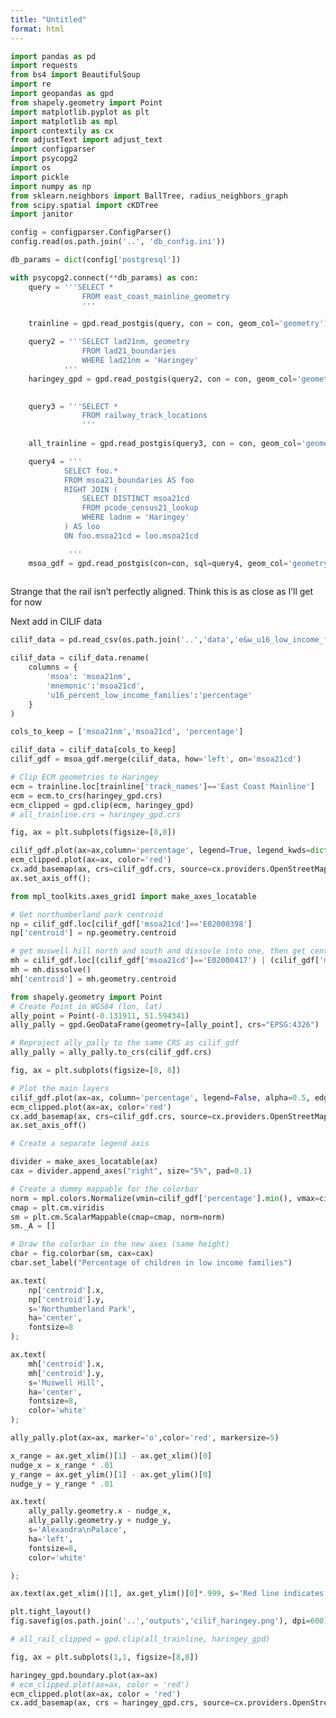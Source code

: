 ```yaml
---
title: "Untitled"
format: html
---
```


```python
import pandas as pd
import requests
from bs4 import BeautifulSoup
import re
import geopandas as gpd
from shapely.geometry import Point
import matplotlib.pyplot as plt
import matplotlib as mpl
import contextily as cx
from adjustText import adjust_text
import configparser
import psycopg2
import os
import pickle
import numpy as np
from sklearn.neighbors import BallTree, radius_neighbors_graph
from scipy.spatial import cKDTree
import janitor

config = configparser.ConfigParser()
config.read(os.path.join('..', 'db_config.ini'))

db_params = dict(config['postgresql'])
```


```python
with psycopg2.connect(**db_params) as con:
    query = '''SELECT *
                FROM east_coast_mainline_geometry
                '''

    trainline = gpd.read_postgis(query, con = con, geom_col='geometry')

    query2 = '''SELECT lad21nm, geometry 
                FROM lad21_boundaries 
                WHERE lad21nm = 'Haringey'
            '''
    haringey_gpd = gpd.read_postgis(query2, con = con, geom_col='geometry')

    
    query3 = '''SELECT *
                FROM railway_track_locations
                '''
            
    all_trainline = gpd.read_postgis(query3, con = con, geom_col='geometry')

    query4 = '''
            SELECT foo.* 
            FROM msoa21_boundaries AS foo
            RIGHT JOIN (
                SELECT DISTINCT msoa21cd
                FROM pcode_census21_lookup 
                WHERE ladnm = 'Haringey'
            ) AS loo
            ON foo.msoa21cd = loo.msoa21cd

             '''
    msoa_gdf = gpd.read_postgis(con=con, sql=query4, geom_col='geometry')
                
```


Strange that the rail isn't perfectly aligned. Think this is as close as I'll get for now

Next add in CILIF data

```python
cilif_data = pd.read_csv(os.path.join('..','data','e&w_u16_low_income_families_msoa_2022-23.csv'))

cilif_data = cilif_data.rename(
    columns = {
        'msoa': 'msoa21nm',
        'mnemonic':'msoa21cd',
        'u16_percent_low_income_families':'percentage'
    }
)

cols_to_keep = ['msoa21nm','msoa21cd', 'percentage']

cilif_data = cilif_data[cols_to_keep]
cilif_gdf = msoa_gdf.merge(cilif_data, how='left', on='msoa21cd')

# Clip ECM geometries to Haringey
ecm = trainline.loc[trainline['track_names']=='East Coast Mainline']
ecm = ecm.to_crs(haringey_gpd.crs)
ecm_clipped = gpd.clip(ecm, haringey_gpd)
# all_trainline.crs = haringey_gpd.crs

```

```python
fig, ax = plt.subplots(figsize=[8,8])

cilif_gdf.plot(ax=ax,column='percentage', legend=True, legend_kwds=dict({'label': 'Percentage of low income families'}), alpha=0.7)
ecm_clipped.plot(ax=ax, color='red')
cx.add_basemap(ax, crs=cilif_gdf.crs, source=cx.providers.OpenStreetMap.Mapnik)
ax.set_axis_off();
```

```python
from mpl_toolkits.axes_grid1 import make_axes_locatable

# Get northumberland park centroid
np = cilif_gdf.loc[cilif_gdf['msoa21cd']=='E02000398']
np['centroid'] = np.geometry.centroid

# get muswell hill north and south and dissovle into one, then get centroid
mh = cilif_gdf.loc[(cilif_gdf['msoa21cd']=='E02000417') | (cilif_gdf['msoa21cd']=='E02000410')]
mh = mh.dissolve()
mh['centroid'] = mh.geometry.centroid

from shapely.geometry import Point
# Create Point in WGS84 (lon, lat)
ally_point = Point(-0.131911, 51.594341)
ally_pally = gpd.GeoDataFrame(geometry=[ally_point], crs="EPSG:4326")

# Reproject ally_pally to the same CRS as cilif_gdf
ally_pally = ally_pally.to_crs(cilif_gdf.crs)

fig, ax = plt.subplots(figsize=[8, 8])

# Plot the main layers
cilif_gdf.plot(ax=ax, column='percentage', legend=False, alpha=0.5, edgecolor='black',linewidth=.5)
ecm_clipped.plot(ax=ax, color='red')
cx.add_basemap(ax, crs=cilif_gdf.crs, source=cx.providers.OpenStreetMap.Mapnik)
ax.set_axis_off()

# Create a separate legend axis

divider = make_axes_locatable(ax)
cax = divider.append_axes("right", size="5%", pad=0.1)

# Create a dummy mappable for the colorbar
norm = mpl.colors.Normalize(vmin=cilif_gdf['percentage'].min(), vmax=cilif_gdf['percentage'].max())
cmap = plt.cm.viridis
sm = plt.cm.ScalarMappable(cmap=cmap, norm=norm)
sm._A = []

# Draw the colorbar in the new axes (same height)
cbar = fig.colorbar(sm, cax=cax)
cbar.set_label("Percentage of children in low income families")

ax.text(
    np['centroid'].x,
    np['centroid'].y,
    s='Northumberland Park',
    ha='center',
    fontsize=8
);

ax.text(
    mh['centroid'].x,
    mh['centroid'].y,
    s='Muswell Hill',
    ha='center',
    fontsize=8,
    color='white'
);

ally_pally.plot(ax=ax, marker='o',color='red', markersize=5)

x_range = ax.get_xlim()[1] - ax.get_xlim()[0]
nudge_x = x_range * .01
y_range = ax.get_ylim()[1] - ax.get_ylim()[0]
nudge_y = y_range * .01

ax.text(
    ally_pally.geometry.x - nudge_x,
    ally_pally.geometry.y + nudge_y,
    s='Alexandra\nPalace',
    ha='left',
    fontsize=8,
    color='white'

);

ax.text(ax.get_xlim()[1], ax.get_ylim()[0]*.999, s='Red line indicates approximate position of the East Coast Main Line Railway', ha='right', size=8);

plt.tight_layout()
fig.savefig(os.path.join('..','outputs','cilif_haringey.png'), dpi=600)
```
```python

# all_rail_clipped = gpd.clip(all_trainline, haringey_gpd)

fig, ax = plt.subplots(1,1, figsize=[8,8])

haringey_gpd.boundary.plot(ax=ax)
# ecm_clipped.plot(ax=ax, color = 'red')
ecm_clipped.plot(ax=ax, color = 'red')
cx.add_basemap(ax, crs = haringey_gpd.crs, source=cx.providers.OpenStreetMap.Mapnik)
```


